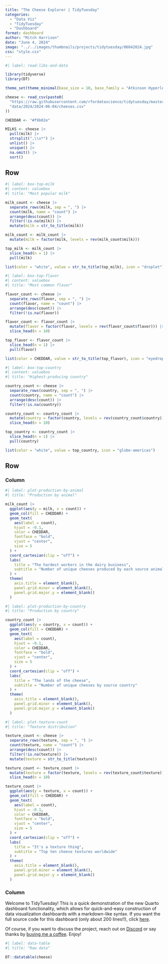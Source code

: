 ```yaml
---
title: "The Cheese Explorer | TidyTuesday"
categories:
  - "Data Viz"
  - "TidyTuesday"
  - "Dashboard"
format: dashboard
author: "Mitch Harrison"
date: "June 4, 2024"
image: "../../images/thumbnails/projects/tidytuesday/06042024.jpg"
css: "style.css"
---
```


```r
#| label: read-libs-and-data

library(tidyverse)
library(DT)

theme_set(theme_minimal(base_size = 10, base_family = "Atkinson Hyperlegible"))

cheese <- read_csv(paste0(
  "https://raw.githubusercontent.com/rfordatascience/tidytuesday/master/",
  "data/2024/2024-06-04/cheeses.csv"
))

CHEDDAR <- "#f9b02e"

MILKS <- cheese |>
  pull(milk) |>
  strsplit(",\\s*") |>
  unlist() |>
  unique() |>
  na.omit() |>
  sort()
```

## Row {height="25%"}

```r
#| label: box-top-milk
#| content: valuebox
#| title: "Most popular milk"

milk_count <- cheese |>
  separate_rows(milk, sep = ", ") |>
  count(milk, name = "count") |>
  arrange(desc(count)) |>
  filter(!is.na(milk)) |>
  mutate(milk = str_to_title(milk))

milk_count <- milk_count |>
  mutate(milk = factor(milk, levels = rev(milk_count$milk)))

top_milk <- milk_count |>
  slice_head(n = 1) |>
  pull(milk)

list(color = "white", value = str_to_title(top_milk), icon = "droplet")
```

```r
#| label: box-top-flavor
#| content: valuebox
#| title: "Most common flavor"

flavor_count <- cheese |>
  separate_rows(flavor, sep = ", ") |>
  count(flavor, name = "count") |>
  arrange(desc(count)) |>
  filter(!is.na(flavor))

flavor_count <- flavor_count |>
  mutate(flavor = factor(flavor, levels = rev(flavor_count$flavor))) |>
  slice_head(n = 10)

top_flavor <- flavor_count |>
  slice_head(n = 1) |>
  pull(flavor)

list(color = CHEDDAR, value = str_to_title(top_flavor), icon = "eyedropper")
```

```r
#| label: box-top-country
#| content: valuebox
#| title: "Highest-producing country"

country_count <- cheese |>
  separate_rows(country, sep = ", ") |>
  count(country, name = "count") |>
  arrange(desc(count)) |>
  filter(!is.na(country))

country_count <- country_count |>
  mutate(country = factor(country, levels = rev(country_count$country))) |>
  slice_head(n = 10)

top_country <- country_count |>
  slice_head(n = 1) |>
  pull(country)

list(color = "white", value = top_country, icon = "globe-americas")
```

## Row {height="75%"}

### Column {.tabset}

```r
#| label: plot-production-by-animal
#| title: "Production by animal"

milk_count |>
  ggplot(aes(y = milk, x = count)) +
  geom_col(fill = CHEDDAR) +
  geom_text(
    aes(label = count), 
    hjust = -0.1, 
    color = CHEDDAR, 
    fontface = "bold",
    vjust = "center",
    size = 5
  ) +
  coord_cartesian(clip = "off") +
  labs(
    title = "The hardest workers in the dairy business",
    subtitle = "Number of unique cheeses produced by each source animal/plant"
  ) +
  theme(
    axis.title = element_blank(),
    panel.grid.minor = element_blank(),
    panel.grid.major.y = element_blank()
  )
```

```r
#| label: plot-production-by-country
#| title: "Production by country"

country_count |>
  ggplot(aes(y = country, x = count)) +
  geom_col(fill = CHEDDAR) +
  geom_text(
    aes(label = count), 
    hjust = -0.1, 
    color = CHEDDAR, 
    fontface = "bold",
    vjust = "center",
    size = 5
  ) +
  coord_cartesian(clip = "off") +
  labs(
    title = "The lands of the cheese",
    subtitle = "Number of unique cheeses by source country"
  ) +
  theme(
    axis.title = element_blank(),
    panel.grid.minor = element_blank(),
    panel.grid.major.y = element_blank()
  )
```

```r
#| label: plot-texture-count
#| title: "Texture distribution"

texture_count <- cheese |>
  separate_rows(texture, sep = ", ") |>
  count(texture, name = "count") |>
  arrange(desc(count)) |>
  filter(!is.na(texture)) |>
  mutate(texture = str_to_title(texture))

texture_count <- texture_count |>
  mutate(texture = factor(texture, levels = rev(texture_count$texture))) |>
  slice_head(n = 10)

texture_count |>
  ggplot(aes(y = texture, x = count)) +
  geom_col(fill = CHEDDAR) +
  geom_text(
    aes(label = count), 
    hjust = -0.1, 
    color = CHEDDAR, 
    fontface = "bold",
    vjust = "center",
    size = 5
  ) +
  coord_cartesian(clip = "off") +
  labs(
    title = "It's a texture thing",
    subtitle = "Top ten cheese textures worldwide"
  ) +
  theme(
    axis.title = element_blank(),
    panel.grid.minor = element_blank(),
    panel.grid.major.y = element_blank()
  )
```


### Column {width="40%"}

Welcome to TidyTuesday! This is a quick demonstration of the new Quarto
dashboard functionality, which allows for quick-and-easy construction of data
visualization dashboards with a markdown-like syntax. If you want the full 
source code for this dashboard (only about 200 lines!!), click
[here](https://github.com/MitchellHarrison/mitchellharrison.github.io/blob/main/projects/tidytuesday_06042024/cheese.qmd).

Of course, if you want to discuss the project, reach out on 
[Discord](https://discord.gg/vF6W2bdKFH) or say thanks by 
[buying me a coffee](https://buymeacoffee.com/mitchellharrison). Enjoy!

```r
#| label: data-table
#| title: "Raw data"

DT::datatable(cheese)
```
